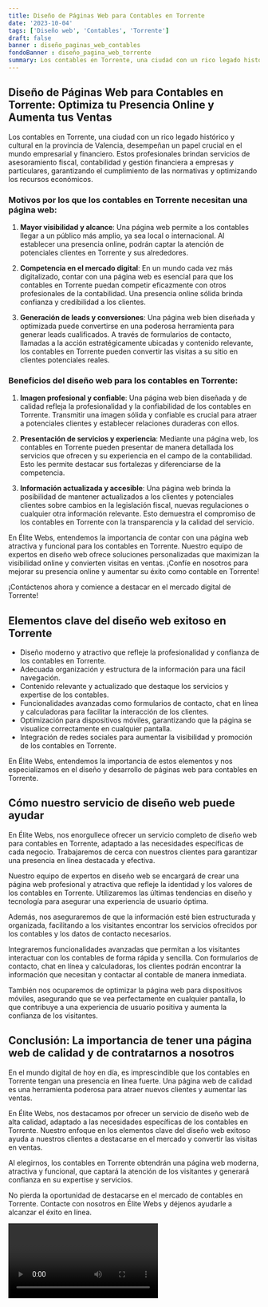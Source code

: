 ```yaml
---
title: Diseño de Páginas Web para Contables en Torrente
date: '2023-10-04'
tags: ['Diseño web', 'Contables', 'Torrente']
draft: false
banner : diseño_paginas_web_contables
fondoBanner : diseño_pagina_web_torrente
summary: Los contables en Torrente, una ciudad con un rico legado histórico y cultural en la provincia de Valencia, desempeñan un papel crucial en el mundo empresarial y financiero. Estos profesionales brindan servicios de asesoramiento fiscal, contabilidad y gestión financiera a empresas y particulares, garantizando el cumplimiento de las normativas y optimizando los recursos económicos.
---
```


## Diseño de Páginas Web para Contables en Torrente: Optimiza tu Presencia Online y Aumenta tus Ventas

Los contables en Torrente, una ciudad con un rico legado histórico y cultural en la provincia de Valencia, desempeñan un papel crucial en el mundo empresarial y financiero. Estos profesionales brindan servicios de asesoramiento fiscal, contabilidad y gestión financiera a empresas y particulares, garantizando el cumplimiento de las normativas y optimizando los recursos económicos.

### Motivos por los que los contables en Torrente necesitan una página web:

1. **Mayor visibilidad y alcance**: Una página web permite a los contables llegar a un público más amplio, ya sea local o internacional. Al establecer una presencia online, podrán captar la atención de potenciales clientes en Torrente y sus alrededores.

2. **Competencia en el mercado digital**: En un mundo cada vez más digitalizado, contar con una página web es esencial para que los contables en Torrente puedan competir eficazmente con otros profesionales de la contabilidad. Una presencia online sólida brinda confianza y credibilidad a los clientes.

3. **Generación de leads y conversiones**: Una página web bien diseñada y optimizada puede convertirse en una poderosa herramienta para generar leads cualificados. A través de formularios de contacto, llamadas a la acción estratégicamente ubicadas y contenido relevante, los contables en Torrente pueden convertir las visitas a su sitio en clientes potenciales reales.

### Beneficios del diseño web para los contables en Torrente:

1. **Imagen profesional y confiable**: Una página web bien diseñada y de calidad refleja la profesionalidad y la confiabilidad de los contables en Torrente. Transmitir una imagen sólida y confiable es crucial para atraer a potenciales clientes y establecer relaciones duraderas con ellos.

2. **Presentación de servicios y experiencia**: Mediante una página web, los contables en Torrente pueden presentar de manera detallada los servicios que ofrecen y su experiencia en el campo de la contabilidad. Esto les permite destacar sus fortalezas y diferenciarse de la competencia.

3. **Información actualizada y accesible**: Una página web brinda la posibilidad de mantener actualizados a los clientes y potenciales clientes sobre cambios en la legislación fiscal, nuevas regulaciones o cualquier otra información relevante. Esto demuestra el compromiso de los contables en Torrente con la transparencia y la calidad del servicio.

En Élite Webs, entendemos la importancia de contar con una página web atractiva y funcional para los contables en Torrente. Nuestro equipo de expertos en diseño web ofrece soluciones personalizadas que maximizan la visibilidad online y convierten visitas en ventas. ¡Confíe en nosotros para mejorar su presencia online y aumentar su éxito como contable en Torrente!

¡Contáctenos ahora y comience a destacar en el mercado digital de Torrente!

<GifSeo />

<Cta />

## Elementos clave del diseño web exitoso en Torrente

- Diseño moderno y atractivo que refleje la profesionalidad y confianza de los contables en Torrente.
- Adecuada organización y estructura de la información para una fácil navegación.
- Contenido relevante y actualizado que destaque los servicios y expertise de los contables.
- Funcionalidades avanzadas como formularios de contacto, chat en línea y calculadoras para facilitar la interacción de los clientes.
- Optimización para dispositivos móviles, garantizando que la página se visualice correctamente en cualquier pantalla.
- Integración de redes sociales para aumentar la visibilidad y promoción de los contables en Torrente.

En Élite Webs, entendemos la importancia de estos elementos y nos especializamos en el diseño y desarrollo de páginas web para contables en Torrente.

## Cómo nuestro servicio de diseño web puede ayudar

En Élite Webs, nos enorgullece ofrecer un servicio completo de diseño web para contables en Torrente, adaptado a las necesidades específicas de cada negocio. Trabajaremos de cerca con nuestros clientes para garantizar una presencia en línea destacada y efectiva.

Nuestro equipo de expertos en diseño web se encargará de crear una página web profesional y atractiva que refleje la identidad y los valores de los contables en Torrente. Utilizaremos las últimas tendencias en diseño y tecnología para asegurar una experiencia de usuario óptima.

Además, nos aseguraremos de que la información esté bien estructurada y organizada, facilitando a los visitantes encontrar los servicios ofrecidos por los contables y los datos de contacto necesarios.

Integraremos funcionalidades avanzadas que permitan a los visitantes interactuar con los contables de forma rápida y sencilla. Con formularios de contacto, chat en línea y calculadoras, los clientes podrán encontrar la información que necesitan y contactar al contable de manera inmediata.

También nos ocuparemos de optimizar la página web para dispositivos móviles, asegurando que se vea perfectamente en cualquier pantalla, lo que contribuye a una experiencia de usuario positiva y aumenta la confianza de los visitantes.

## Conclusión: La importancia de tener una página web de calidad y de contratarnos a nosotros

En el mundo digital de hoy en día, es imprescindible que los contables en Torrente tengan una presencia en línea fuerte. Una página web de calidad es una herramienta poderosa para atraer nuevos clientes y aumentar las ventas.

En Élite Webs, nos destacamos por ofrecer un servicio de diseño web de alta calidad, adaptado a las necesidades específicas de los contables en Torrente. Nuestro enfoque en los elementos clave del diseño web exitoso ayuda a nuestros clientes a destacarse en el mercado y convertir las visitas en ventas.

Al elegirnos, los contables en Torrente obtendrán una página web moderna, atractiva y funcional, que captará la atención de los visitantes y generará confianza en su expertise y servicios.

No pierda la oportunidad de destacarse en el mercado de contables en Torrente. Contacte con nosotros en Élite Webs y déjenos ayudarle a alcanzar el éxito en línea.

<Video />

<CtaBot job='Contables' city='Torrente'/>

<Gmaps query='Torrente+españa+maps' />
